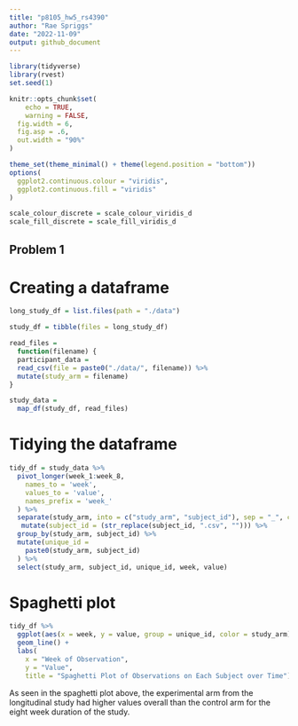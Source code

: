 ```yaml
---
title: "p8105_hw5_rs4390"
author: "Rae Spriggs"
date: "2022-11-09"
output: github_document
---
```


```r
library(tidyverse)
library(rvest)
set.seed(1)

knitr::opts_chunk$set(
	echo = TRUE,
	warning = FALSE,
  fig.width = 6,
  fig.asp = .6,
  out.width = "90%"
)

theme_set(theme_minimal() + theme(legend.position = "bottom"))
options(
  ggplot2.continuous.colour = "viridis",
  ggplot2.continuous.fill = "viridis"
)

scale_colour_discrete = scale_colour_viridis_d
scale_fill_discrete = scale_fill_viridis_d
```

## Problem 1 

# Creating a dataframe 
```r

long_study_df = list.files(path = "./data")

study_df = tibble(files = long_study_df)

read_files = 
  function(filename) {
  participant_data = 
  read_csv(file = paste0("./data/", filename)) %>%
  mutate(study_arm = filename)
}

study_data =
  map_df(study_df, read_files)

```

# Tidying the dataframe 

```r
tidy_df = study_data %>% 
  pivot_longer(week_1:week_8, 
    names_to = 'week',
    values_to = 'value', 
    names_prefix = 'week_'
  ) %>% 
  separate(study_arm, into = c("study_arm", "subject_id"), sep = "_", convert = TRUE) %>% 
   mutate(subject_id = (str_replace(subject_id, ".csv", ""))) %>% 
  group_by(study_arm, subject_id) %>% 
  mutate(unique_id = 
    paste0(study_arm, subject_id)
  ) %>% 
  select(study_arm, subject_id, unique_id, week, value)

```

# Spaghetti plot

```r
tidy_df %>% 
  ggplot(aes(x = week, y = value, group = unique_id, color = study_arm)) + 
  geom_line() + 
  labs(
    x = "Week of Observation",
    y = "Value",
    title = "Spaghetti Plot of Observations on Each Subject over Time")

```

As seen in the spaghetti plot above, the experimental arm from the longitudinal study had higher values overall than the control arm for the eight week duration of the study. 

